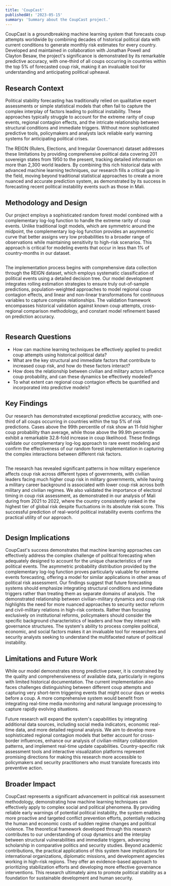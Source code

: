 ```yaml
---
title: 'CoupCast'
publishedAt: '2023-05-15'
summary: 'Summary about the CoupCast project.'
---
```


CoupCast is a groundbreaking machine learning system that forecasts coup attempts worldwide by combining decades of historical political data with current conditions to generate monthly risk estimates for every country. Developed and maintained in collaboration with Jonathan Powell and Clayton Besaw, the project's significance is demonstrated by its remarkable predictive accuracy, with one-third of all coups occurring in countries within the top 5% of forecasted coup risk, making it an invaluable tool for understanding and anticipating political upheaval.

## Research Context
Political stability forecasting has traditionally relied on qualitative expert assessments or simple statistical models that often fail to capture the complex interplay of factors leading to political instability. These approaches typically struggle to account for the extreme rarity of coup events, regional contagion effects, and the intricate relationship between structural conditions and immediate triggers. Without more sophisticated predictive tools, policymakers and analysts lack reliable early warning systems for anticipating political crises.

The REIGN (Rulers, Elections, and Irregular Governance) dataset addresses these limitations by providing comprehensive political data covering 201 sovereign states from 1950 to the present, tracking detailed information on more than 2,300 world leaders. By combining this rich historical data with advanced machine learning techniques, our research fills a critical gap in the field, moving beyond traditional statistical approaches to create a more nuanced and accurate prediction system, as demonstrated by its success in forecasting recent political instability events such as those in Mali.

## Methodology and Design
Our project employs a sophisticated random forest model combined with a complementary log-log function to handle the extreme rarity of coup events. Unlike traditional logit models, which are symmetric around the midpoint, the complementary log-log function provides an asymmetric curve that better assigns very low probabilities to a broader range of observations while maintaining sensitivity to high-risk scenarios. This approach is critical for modeling events that occur in less than 1% of country-months in our dataset.

<Image 
    src="/coupcast/log-log.png"
    alt=""
    width={800}
    height={600}
    caption="The dashed line shows the logit function and the solid line is the complementary log-log function—note that its asymmetry allows it to give very low values over a larger range."
/>

The implementation process begins with comprehensive data collection through the REIGN dataset, which employs systematic classification of political events using a detailed decision tree. Our model development integrates rolling estimation strategies to ensure truly out-of-sample predictions, population-weighted approaches to model regional coup contagion effects, and linear and non-linear transformations for continuous variables to capture complex relationships. The validation framework encompasses historical validation against known coup attempts, cross-regional comparison methodology, and constant model refinement based on prediction accuracy.

<Image 
    src="/coupcast/election_decision_tree.png"
    alt=""
    width={800}
    height={600}
    caption="The decision tree used by REIGN to classify different types of political events related to leadership selection and executive authority."
/>

## Research Questions
- How can machine learning techniques be effectively applied to predict coup attempts using historical political data?
- What are the key structural and immediate factors that contribute to increased coup risk, and how do these factors interact?
- How does the relationship between civilian and military actors influence coup probability, and can these dynamics be effectively modeled?
- To what extent can regional coup contagion effects be quantified and incorporated into predictive models?

## Key Findings
Our research has demonstrated exceptional predictive accuracy, with one-third of all coups occurring in countries within the top 5% of risk predictions. Cases above the 99th percentile of risk show an 11-fold higher coup probability than average, while those above the 99.9th percentile exhibit a remarkable 32.8-fold increase in coup likelihood. These findings validate our complementary log-log approach to rare event modeling and confirm the effectiveness of our random forest implementation in capturing the complex interactions between different risk factors.

<Image 
    src="/coupcast/military_experience.png"
    alt=""
    width={800}
    height={600}
    caption="Civilian leaders face much higher coup risk in military governments, while having a military career background is associated with lower coup risk across both military and civilian governments."
/>

The research has revealed significant patterns in how military experience affects coup risk across different types of governments, with civilian leaders facing much higher coup risk in military governments, while having a military career background is associated with lower coup risk across both military and civilian regimes. We also validated the importance of electoral timing in coup risk assessment, as demonstrated in our analysis of Mali during from 2021 to 2022, where the country consistently ranked in the highest tier of global risk despite fluctuations in its absolute risk score. This successful prediction of real-world political instability events confirms the practical utility of our approach.

<Image 
    src="/coupcast/mali_coup_data.png"
    alt=""
    width={800}
    height={600}
    caption="Even though there are spikes and lulls in Mali's coup risk, the country always ranked in the highest tier of risk globally, which sat around 0.76% from January to June of 2022."
/>

## Design Implications
CoupCast's success demonstrates that machine learning approaches can effectively address the complex challenge of political forecasting when adequately designed to account for the unique characteristics of rare political events. The asymmetric probability distribution provided by the complementary log-log function proves particularly valuable for extreme events forecasting, offering a model for similar applications in other areas of political risk assessment. Our findings suggest that future forecasting systems should emphasize integrating structural conditions and immediate triggers rather than treating them as separate domains of analysis. The demonstrated relationship between civilian-military dynamics and coup risk highlights the need for more nuanced approaches to security sector reform and civil-military relations in high-risk contexts. Rather than focusing exclusively on institutional reforms, policymakers should consider the specific background characteristics of leaders and how they interact with governance structures. The system's ability to process complex political, economic, and social factors makes it an invaluable tool for researchers and security analysts seeking to understand the multifaceted nature of political instability.

## Limitations and Future Work
While our model demonstrates strong predictive power, it is constrained by the quality and comprehensiveness of available data, particularly in regions with limited historical documentation. The current implementation also faces challenges distinguishing between different coup attempts and capturing very short-term triggering events that might occur days or weeks before a coup. A more comprehensive system would benefit from integrating real-time media monitoring and natural language processing to capture rapidly evolving situations.

Future research will expand the system's capabilities by integrating additional data sources, including social media indicators, economic real-time data, and more detailed regional analysis. We aim to develop more sophisticated regional contagion models that better account for cross-border influences, enhance our analysis of civilian-military collaboration patterns, and implement real-time update capabilities. Country-specific risk assessment tools and interactive visualization platforms represent promising directions for making this research more accessible to policymakers and security practitioners who must translate forecasts into preventive action.

## Broader Impact
CoupCast represents a significant advancement in political risk assessment methodology, demonstrating how machine learning techniques can effectively apply to complex social and political phenomena. By providing reliable early warnings of potential political instability, the system enables more proactive and targeted conflict prevention efforts, potentially reducing the human and economic costs of sudden regime changes and political violence. The theoretical framework developed through this research contributes to our understanding of coup dynamics and the interplay between structural vulnerabilities and immediate triggers, advancing scholarship in comparative politics and security studies. Beyond academic contributions, the practical applications of this system have implications for international organizations, diplomatic missions, and development agencies working in high-risk regions. They offer an evidence-based approach to prioritizing stabilization efforts and developing more effective governance interventions. This research ultimately aims to promote political stability as a foundation for sustainable development and human security.